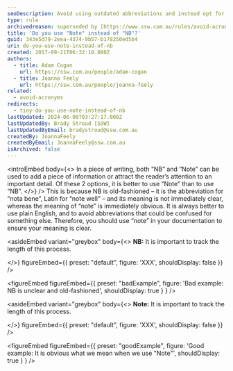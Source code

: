 ```yaml
---
seoDescription: Avoid using outdated abbreviations and instead opt for clear language. Use "note" to add important details or attract attention, ensuring your message is easily understood.
type: rule
archivedreason: superseded by [https://www.ssw.com.au/rules/avoid-acronyms](/rules/avoid-acronyms)
title: 'Do you use "Note" instead of "NB"?'
guid: 343e5d79-2eea-4374-9b57-b178250ed5b4
uri: do-you-use-note-instead-of-nb
created: 2017-09-21T06:32:10.000Z
authors:
  - title: Adam Cogan
    url: https://ssw.com.au/people/adam-cogan
  - title: Joanna Feely
    url: https://ssw.com.au/people/joanna-feely
related:
  - avoid-acronyms
redirects:
  - tiny-do-you-use-note-instead-of-nb
lastUpdated: 2024-06-08T03:27:17.000Z
lastUpdatedBy: Brady Stroud [SSW]
lastUpdatedByEmail: bradystroud@ssw.com.au
createdBy: JoannaFeely
createdByEmail: JoannaFeely@ssw.com.au
isArchived: false
---
```


<introEmbed
  body={<>
In a piece of writing, both “NB” and “Note” can be used to add a piece of information or attract the reader’s attention to an important detail. Of these 2 options, it is better to use “Note” than to use “NB”.
  </>}
/>
This is because NB is old-fashioned – it is the abbreviation for “nota bene”, Latin for “note well” – and its meaning is not immediately clear, whereas the meaning of “note” is immediately obvious. It is always better to use plain English, and to avoid abbreviations that could be confused for something else. Therefore, you should use “note” in your documentation to ensure your meaning is clear.

<asideEmbed
  variant="greybox"
  body={<>
    **NB:** It is important to track the length of this process.

  </>}
  figureEmbed={{
    preset: "default",
    figure: 'XXX',
    shouldDisplay: false
  }}
/>

<figureEmbed figureEmbed={{
  preset: "badExample",
  figure: 'Bad example: NB is unclear and old-fashioned',
  shouldDisplay: true
} } />


<asideEmbed
  variant="greybox"
  body={<>
    **Note:** It is important to track the length of this process.

  </>}
  figureEmbed={{
    preset: "default",
    figure: 'XXX',
    shouldDisplay: false
  }}
/>

<figureEmbed figureEmbed={{
  preset: "goodExample",
  figure: 'Good example: It is obvious what we mean when we use "Note"',
  shouldDisplay: true
} } />
